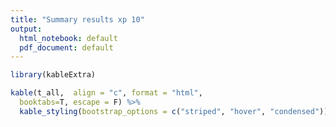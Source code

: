 ```yaml
---
title: "Summary results xp 10"
output:
  html_notebook: default
  pdf_document: default
---
```





```r
library(kableExtra)

kable(t_all,  align = "c", format = "html",
  booktabs=T, escape = F) %>%
  kable_styling(bootstrap_options = c("striped", "hover", "condensed"))

```


